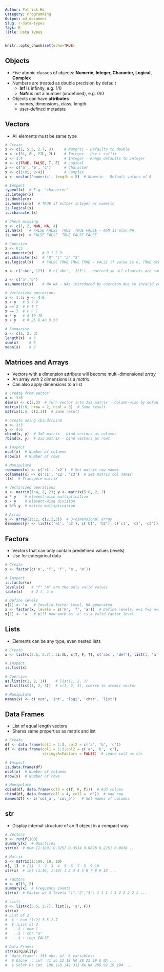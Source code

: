 ```yaml
---
Author: Patrick Ho
Category: Programming
Output: md_document
Slug: r-data-types
Tags: R
Title: Data Types
---
```


```r
knitr::opts_chunk$set(echo=TRUE)
```

## Objects {#objects}
- Five atomic classes of objects: **Numeric, Integer, Character, Logical, Complex**
- Numbers are treated as double precision by default
    - **Inf** is infinity, e.g. 1/0
    - **NaN** is not a number (undefined), e.g. 0/0
- Objects can have **attributes**
    - names, dimensions, class, length
    - user-defined metadata

## Vectors {#vectors}
- All elements must be same type

```r
# Create
x <- c(1, 5.5, 2.7, 3)     # Numeric - Defaults to double
x <- c(3L, 8L, 22L, 2L)    # Integer - Use L suffix
x <- 1:4                   # Integer - Range defaults to integer
x <- c(TRUE, FALSE, T, F)  # Logical
x <- c('a', 'b', 'c')      # Character
x <- c(1+0i, 2+4i)         # Complex
x <- vector('numeric', length = 5)  # Numeric - Default values of 0

# Inspect
typeof(x)  # E.g. "character"
is.integer(x)
is.double(x)
is.numeric(x)  # TRUE if either integer or numeric
is.logical(x)
is.character(x)

# Check missing
x <- c(1, 2, NaN, NA, 4)
is.na(x)   # FALSE FALSE  TRUE  TRUE FALSE - NaN is also NA
is.nan(x)  # FALSE FALSE  TRUE FALSE FALSE

# Coercion
x <- 0:3
as.numeric(x)    # 0 1 2 3
as.character(x)  # "0" "1" "2" "3"
as.logical(x)    # FALSE TRUE TRUE TRUE - FALSE if value is 0, TRUE otherwise

x <- c('abc', 123)  # c('abc', '123') - coerced so all elements are same type

x <- c('a','b')
as.numeric(x)    # NA NA - NAs introduced by coercion due to invalid conversion

# Vectorized operations
x <- 1:3; y <- 4:6
x + y   # 5 7 9
x >= 2  # F T T
x == 3  # F F T
x * y   # 4 10 18
x / y   # 0.25 0.40 0.50

# Summarise
x <- c(1, 2, 3)
length(x)  # 3
sum(x)     # 6
mean(x)    # 2
```

## Matrices and Arrays {#matrices_arrays}
- Vectors with a dimension attribute will become multi-dimensional *array*
- An array with 2 dimensions is a *matrix*
- Can also apply dimensions to a list

```r
# Create from vector
x <- 1:6
dim(x) <- c(2,3)  # Turn vector into 2x3 matrix - Column-wise by default "top-left then down"
matrix(1:6, nrow = 2, ncol = 3)  # Same result
matrix(1:6, c(2,3))  # Same result

# Create using cbind/rbind
x <- 1:3
y <- 4:6
cbind(x, y)  # 3x2 matrix - bind vectors as columns
rbind(x, y)  # 2x3 matrix - bind vectors as rows

# Inspect
ncol(x)  # Number of columns
nrow(x)  # Number of rows

# Manipulate
rownames(x) <- c('r1', 'r2')  # Set matrix row names
colnames(x) <- c('c1', 'c2', 'c3')  # Set matrix col names
t(x)  # Transpose matrix

# Vectorized operations
x <- matrix(1:4, 2, 2); y <- matrix(5:8, 2, 2)
x * y    # element-wise multiplication
x / y    # element-wise division
x %*% y  # matrix multiplication

# Array
y <- array(1:12, c(2,2,3))  # 3-dimensional array
dimnames(y) <- list(c('a1', 'a2'), c('b1', 'b2'), c('c1', 'c2', 'c3'))  # Set array dimension names
```

## Factors {#factors}
- Vectors that can only contain predefined values (levels)
- Use for categorical data

```r
# Create
x <- factor(c('m', 'f', 'f', 'm', 'm'))

# Inspect
is.factor(x)
levels(x)   # "f" "m" are the only valid values
table(x)    # 2 f, 3 m

# Define levels
x[1] <- 'a'  # Invalid factor level, NA generated
x <- factor(x, levels = c('m', 'f', 'a'))  # Define levels, m=1 f=2 a=3
x[1] <- 'a'  # Will now work as 'a' is a valid factor level
```

## Lists {#lists}
- Elements can be any type, even nested lists

```r
# Create
x <- list(c(5.5, 2.7), 3L:8L, c(T, F, T), c('abc', 'def'), list(1, 'a', F))

# Inspect
is.list(x)

# Coercion
as.list(c(1, 2, 3))    # list(1, 2, 3)
unlist(list(1, 2, 3))  # c(1, 2, 3), coerce to atomic vector

# Manipulate
names(x) <- c('num', 'int', 'logi', 'char', 'list')
```

## Data Frames {#data_frames}
- List of equal length vectors
- Shares same properties as matrix and list

```r
# Create
df <- data.frame(col1 = 1:3, col2 = c('a', 'b', 'c'))
df <- data.frame(col1 = 1:3,col2 = c('a', 'b', 'c'),
                 stringsAsFactors = FALSE)  # Leave col2 as chr

# Inspect
is.data.frame(df)
ncol(x)  # Number of columns
nrow(x)  # Number of rows

# Manipulate
cbind(df, data.frame(col3 = c(T, F, T)))  # Add column
rbind(df, data.frame(col1 = 4, col2 = 'd'))  # Add row
names(df) <- c('col_a', 'col_b')   # Set names of columns
```

## str {#str}
- Display internal structure of an R object in a compact way

```r
# Vectors
x <- runif(100)
summary(x)  # Quartiles
str(x)  # num [1:100] 0.3257 0.3514 0.0628 0.2261 0.0838 ...

# Matrix
x <- matrix(1:100, 10, 10)
x[, 1]  # [1]  1  2  3  4  5  6  7  8  9 10
str(x)  # int [1:10, 1:10] 1 2 3 4 5 6 7 8 9 10 ...

# Factors
x <- gl(3, 5)
summary(x)  # Frequency counts
str(x)  # Factor w/ 3 levels "1","2","3": 1 1 1 1 1 2 2 2 2 2 ...

# Lists
x <- list(c(5.5, 2.7), list(1, 'a', F))
str(x)
# List of 2
#  $ : num [1:2] 5.5 2.7
#  $ :List of 3
#   ..$ : num 1
#   ..$ : chr "a"
#   ..$ : logi FALSE

# Data Frames
str(airquality)
# 'data.frame':	153 obs. of  6 variables:
#  $ Ozone  : int  41 36 12 18 NA 28 23 19 8 NA ...
#  $ Solar.R: int  190 118 149 313 NA NA 299 99 19 194 ...
```

